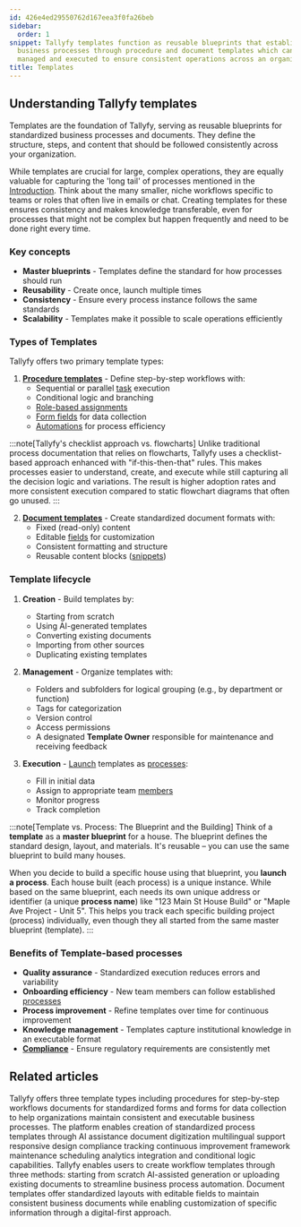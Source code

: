```yaml
---
id: 426e4ed29550762d167eea3f0fa26beb
sidebar:
  order: 1
snippet: Tallyfy templates function as reusable blueprints that establish standardized
  business processes through procedure and document templates which can be created
  managed and executed to ensure consistent operations across an organization.
title: Templates
---
```


## Understanding Tallyfy templates

Templates are the foundation of Tallyfy, serving as reusable blueprints for standardized business processes and documents. They define the structure, steps, and content that should be followed consistently across your organization.

While templates are crucial for large, complex operations, they are equally valuable for capturing the 'long tail' of processes mentioned in the [Introduction](/products/pro/). Think about the many smaller, niche workflows specific to teams or roles that often live in emails or chat. Creating templates for these ensures consistency and makes knowledge transferable, even for processes that might not be complex but happen frequently and need to be done right every time.

### Key concepts

- **Master blueprints** - Templates define the standard for how processes should run
- **Reusability** - Create once, launch multiple times
- **Consistency** - Ensure every process instance follows the same standards
- **Scalability** - Templates make it possible to scale operations efficiently

### Types of Templates

Tallyfy offers two primary template types:

1. **[Procedure templates](/products/pro/documenting/templates/)** - Define step-by-step workflows with:
   - Sequential or parallel [task](/products/pro/tracking-and-tasks/tasks/) execution
   - Conditional logic and branching
   - [Role-based assignments](/products/pro/documenting/members/)
   - [Form fields](/products/pro/tracking-and-tasks/tasks/what-are-form-fields-in-tallyfy/) for data collection
   - [Automations](/products/pro/documenting/templates/automations/) for process efficiency

:::note[Tallyfy's checklist approach vs. flowcharts]
Unlike traditional process documentation that relies on flowcharts, Tallyfy uses a checklist-based approach enhanced with "if-this-then-that" rules. This makes processes easier to understand, create, and execute while still capturing all the decision logic and variations. The result is higher adoption rates and more consistent execution compared to static flowchart diagrams that often go unused.
:::

2. **[Document templates](/products/pro/documenting/documents/)** - Create standardized document formats with:
   - Fixed (read-only) content
   - Editable [fields](/products/pro/tracking-and-tasks/tasks/what-are-form-fields-in-tallyfy/) for customization
   - Consistent formatting and structure
   - Reusable content blocks ([snippets](/products/pro/documenting/templates/snippets/))

### Template lifecycle

1. **Creation** - Build templates by:
   - Starting from scratch
   - Using AI-generated templates
   - Converting existing documents
   - Importing from other sources
   - Duplicating existing templates

2. **Management** - Organize templates with:
   - Folders and subfolders for logical grouping (e.g., by department or function)
   - Tags for categorization
   - Version control
   - Access permissions
   - A designated **Template Owner** responsible for maintenance and receiving feedback

3. **Execution** - [Launch](/products/pro/launching/) templates as [processes](/products/pro/tracking-and-tasks/processes/):
   - Fill in initial data
   - Assign to appropriate team [members](/products/pro/documenting/members/)
   - Monitor progress
   - Track completion

:::note[Template vs. Process: The Blueprint and the Building]
Think of a **template** as a **master blueprint** for a house. The blueprint defines the standard design, layout, and materials. It's reusable – you can use the same blueprint to build many houses.

When you decide to build a specific house using that blueprint, you **launch a process**. Each house built (each process) is a unique instance. While based on the same blueprint, each needs its own unique address or identifier (a unique **process name**) like "123 Main St House Build" or "Maple Ave Project - Unit 5". This helps you track each specific building project (process) individually, even though they all started from the same master blueprint (template).
:::

### Benefits of Template-based processes

- **Quality assurance** - Standardized execution reduces errors and variability
- **Onboarding efficiency** - New team members can follow established [processes](/products/pro/tracking-and-tasks/processes/)
- **Process improvement** - Refine templates over time for continuous improvement
- **Knowledge management** - Templates capture institutional knowledge in an executable format
- **[Compliance](/products/pro/compliance/)** - Ensure regulatory requirements are consistently met


<PageTree />


## Related articles
<CardGrid>
<LinkTitleCard header="<b>Pro > Essentials</b>" href="/products/pro/documenting/" > Tallyfy offers three template types including procedures for step-by-step workflows documents for standardized forms and forms for data collection to help organizations maintain consistent and executable business processes. </LinkTitleCard>
<LinkTitleCard header="<b>Features > Explain it once</b>" href="/products/pro/tutorials/features/explain-it-once/" > The platform enables creation of standardized process templates through AI assistance document digitization multilingual support responsive design compliance tracking continuous improvement framework maintenance scheduling analytics integration and conditional logic capabilities. </LinkTitleCard>
<LinkTitleCard header="<b>Templates > Create a template</b>" href="/products/pro/documenting/templates/create-template/" > Tallyfy enables users to create workflow templates through three methods: starting from scratch AI-assisted generation or uploading existing documents to streamline business process automation. </LinkTitleCard>
<LinkTitleCard header="<b>Documenting > Documents</b>" href="/products/pro/documenting/documents/" > Document templates offer standardized layouts with editable fields to maintain consistent business documents while enabling customization of specific information through a digital-first approach. </LinkTitleCard>
</CardGrid>
